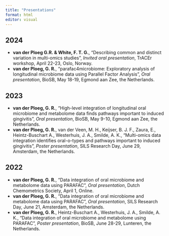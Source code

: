 ```yaml
---
title: "Presentations"
format: html
editor: visual
---
```


## 2024

- **van der Ploeg G.R. & White, F. T. G.**, "Describing common and distinct variation in multi-omics studies", *Invited oral presentation*, TrACEr workshop, April 22-23, Oslo, Norway.
- **van der Ploeg, G. R.**, "parafac4microbiome: Exploratory analysis of longitudinal microbiome data using Parallel Factor Analysis", *Oral presentation*, BioSB, May 18-19, Egmond aan Zee, the Netherlands. 

## 2023

- **van der Ploeg, G. R.**, "High-level integration of longitudinal oral microbiome and metabolome data finds pathways important to induced gingivitis", *Oral presentation*, BioSB, May 9-10, Egmond aan Zee, the Netherlands.  
- **van der Ploeg, G. R.**, van der Veen, M. H., Keijser, B. J. F., Zaura, E., Heintz-Buschart A., Westerhuis, J. A., Smilde, A. K., "Multi-omics data integration identifies oral-o-types and pathways important to induced gingivitis", *Poster presentation*, SILS Research Day, June 29, Amsterdam, the Netherlands.  

## 2022

- **van der Ploeg, G. R.**, "Data integration of oral microbiome and metabolome data using PARAFAC", *Oral presentation*, Dutch Chemometrics Society, April 1, Online.
- **van der Ploeg, G. R.**, "Data integration of oral microbiome and metabolome data using PARAFAC", *Oral presentation*, SILS Research Day, June 21, Amsterdam, the Netherlands.
- **van der Ploeg, G. R.**, Heintz-Buschart A., Westerhuis, J. A., Smilde, A. K., "Data integration of oral microbiome and metabolome using PARAFAC", *Poster presentation*, BioSB, June 28-29, Lunteren, the Netherlands.  

